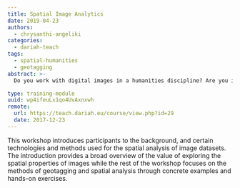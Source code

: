 ```yaml
---
title: Spatial Image Analytics
date: 2019-04-23
authors:
  - chrysanthi-angeliki
categories:
  - dariah-teach
tags:
  - spatial-humanities
  - geotagging
abstract: >-
  Do you work with digital images in a humanities discipline? Are you interested in exploring the spatial properties of your dataset but don't know how? Or maybe you are just curious on the topic. This workshop aims to introduce participants to the technologies and technical abilities required for the spatial exploration of image datasets and is of interest to a variety of digital humanities students, scholars and professionals.

type: training-module
uuid: wp4ifeuLx1qo4UvAxnxwh
remote:
  url: https://teach.dariah.eu/course/view.php?id=29
  date: 2017-12-23
---
```


This workshop introduces participants to the background, and certain technologies and methods used for the spatial analysis of image datasets. The introduction provides a broad overview of the value of exploring the spatial properties of images while the rest of the workshop focuses on the methods of geotagging and spatial analysis through concrete examples and hands-on exercises.

<CTA
  title="Interested in learning more?"
  subtitle="Check out Spatial Image Analytics on #dariahTeach"
  url="https://teach.dariah.eu/course/view.php?id=29"
/>

